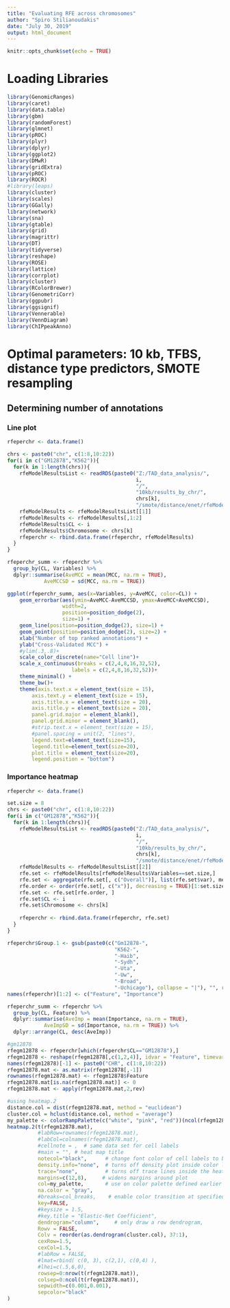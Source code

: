 ```yaml
---
title: "Evaluating RFE across chromosomes"
author: "Spiro Stilianoudakis"
date: "July 30, 2019"
output: html_document
---
```


```r
knitr::opts_chunk$set(echo = TRUE)
```

# Loading Libraries

```r
library(GenomicRanges)
library(caret)
library(data.table)
library(gbm)
library(randomForest)
library(glmnet)
library(pROC)
library(plyr)
library(dplyr)
library(ggplot2)
library(DMwR)
library(gridExtra)
library(pROC)
library(ROCR)
#library(leaps)
library(cluster)
library(scales)
library(GGally)
library(network)
library(sna)
library(gtable)
library(grid)
library(magrittr) 
library(DT)
library(tidyverse)
library(reshape)
library(ROSE)
library(lattice)
library(corrplot)
library(cluster)
library(RColorBrewer)
library(GenometriCorr)
library(ggpubr)
library(ggsignif)
library(Vennerable)
library(VennDiagram)
library(ChIPpeakAnno)
```

# Optimal parameters: 10 kb, TFBS, distance type predictors, SMOTE resampling

## Determining number of annotations

### Line plot

```r

rfeperchr <- data.frame()

chrs <- paste0("chr", c(1:8,10:22))
for(i in c("GM12878","K562")){
  for(k in 1:length(chrs)){
    rfeModelResultsList <- readRDS(paste0("Z:/TAD_data_analysis/",
                                          i,
                                          "/",
                                          "10kb/results_by_chr/",
                                          chrs[k],
                                          "/smote/distance/enet/rfeModelResultsList.rds"))
    rfeModelResults <- rfeModelResultsList[[1]]
    rfeModelResults <- rfeModelResults[,1:2]
    rfeModelResults$CL <- i
    rfeModelResults$Chromosome <- chrs[k]
    rfeperchr <- rbind.data.frame(rfeperchr, rfeModelResults)
  }
}

rfeperchr_summ <- rfeperchr %>%
  group_by(CL, Variables) %>%
  dplyr::summarise(AveMCC = mean(MCC, na.rm = TRUE),
            AveMCCSD = sd(MCC, na.rm = TRUE))

ggplot(rfeperchr_summ, aes(x=Variables, y=AveMCC, color=CL)) + 
    geom_errorbar(aes(ymin=AveMCC-AveMCCSD, ymax=AveMCC+AveMCCSD), 
                  width=2, 
                  position=position_dodge(2),
                  size=1) +
    geom_line(position=position_dodge(2), size=1) +
    geom_point(position=position_dodge(2), size=2) +
    xlab("Number of top ranked annotations") +
    ylab("Cross-Validated MCC") +
    #ylim(.3,.8)+
    scale_color_discrete(name="Cell line")+
    scale_x_continuous(breaks = c(2,4,8,16,32,52),
                     labels = c(2,4,8,16,32,52))+
    theme_minimal() +
    theme_bw()+
    theme(axis.text.x = element_text(size = 15),
        axis.text.y = element_text(size = 15),
        axis.title.x = element_text(size = 20),
        axis.title.y = element_text(size = 20),
        panel.grid.major = element_blank(),
        panel.grid.minor = element_blank(),
        #strip.text.x = element_text(size = 15),
        #panel.spacing = unit(2, "lines"),
        legend.text=element_text(size=15),
        legend.title=element_text(size=20),
        plot.title = element_text(size=20),
        legend.position = "bottom")
```

### Importance heatmap

```r

rfeperchr <- data.frame()

set.size = 8
chrs <- paste0("chr", c(1:8,10:22))
for(i in c("GM12878","K562")){
  for(k in 1:length(chrs)){
    rfeModelResultsList <- readRDS(paste0("Z:/TAD_data_analysis/",
                                          i,
                                          "/",
                                          "10kb/results_by_chr/",
                                          chrs[k],
                                          "/smote/distance/enet/rfeModelResultsList.rds"))
    rfeModelResults <- rfeModelResultsList[[2]]
    rfe.set <- rfeModelResults[rfeModelResults$Variables==set.size,]
    rfe.set <- aggregate(rfe.set[, c("Overall")], list(rfe.set$var), mean)
    rfe.order <- order(rfe.set[, c("x")], decreasing = TRUE)[1:set.size]
    rfe.set <- rfe.set[rfe.order, ]
    rfe.set$CL <- i
    rfe.set$Chromosome <- chrs[k]
    
    rfeperchr <- rbind.data.frame(rfeperchr, rfe.set)
  }
}

rfeperchr$Group.1 <- gsub(paste0(c("Gm12878-", 
                                   "K562-", 
                                   "-Haib", 
                                   "-Sydh",
                                   "-Uta",
                                   "-Uw",
                                   "-Broad",
                                   "-Uchicago"), collapse = "|"), "", rfeperchr$Group.1)
names(rfeperchr)[1:2] <- c("Feature", "Importance")

rfeperchr_summ <- rfeperchr %>%
  group_by(CL, Feature) %>%
  dplyr::summarise(AveImp = mean(Importance, na.rm = TRUE),
            AveImpSD = sd(Importance, na.rm = TRUE)) %>%
  dplyr::arrange(CL, desc(AveImp))

#gm12878
rfegm12878 <- rfeperchr[which(rfeperchr$CL=="GM12878"),]
rfegm12878 <- reshape(rfegm12878[,c(1,2,4)], idvar = "Feature", timevar = "Chromosome", direction = "wide")
names(rfegm12878)[-1] <- paste0("CHR", c(1:8,10:22)) 
rfegm12878.mat <- as.matrix(rfegm12878[,-1])
rownames(rfegm12878.mat) <- rfegm12878$Feature
rfegm12878.mat[is.na(rfegm12878.mat)] <- 0
rfegm12878.mat <- apply(rfegm12878.mat,2,rev)

#using heatmap.2
distance.col = dist(rfegm12878.mat, method = "euclidean")
cluster.col = hclust(distance.col, method = "average")
my_palette <- colorRampPalette(c("white", "pink", "red"))(ncol(rfegm12878.mat))
heatmap.2(t(rfegm12878.mat),
          #labRow=rownames(rfegm12878.mat),
          #labCol=colnames(rfegm12878.mat),
          #cellnote = ,  # same data set for cell labels
          #main = "", # heat map title
          notecol="black",      # change font color of cell labels to black
          density.info="none",  # turns off density plot inside color legend
          trace="none",         # turns off trace lines inside the heat map
          margins=c(12,8),     # widens margins around plot
          col=my_palette,       # use on color palette defined earlier
          na.color = "gray",
          #breaks=col_breaks,    # enable color transition at specified limits
          key=FALSE,
          #keysize = 1.5,
          #key.title = "Elastic-Net Coefficient",
          dendrogram="column",     # only draw a row dendrogram,
          Rowv = FALSE,
          Colv = reorder(as.dendrogram(cluster.col), 37:1),
          cexRow=1.5,
          cexCol=1.5,
          #labRow = FALSE,
          #lmat=rbind( c(0, 3), c(2,1), c(0,4) ), 
          #lhei=c(.5,6,0),
          rowsep=0:nrow(t(rfegm12878.mat)),
          colsep=0:ncol(t(rfegm12878.mat)),
          sepwidth=c(0.001,0.001),
          sepcolor="black"
) 
```

